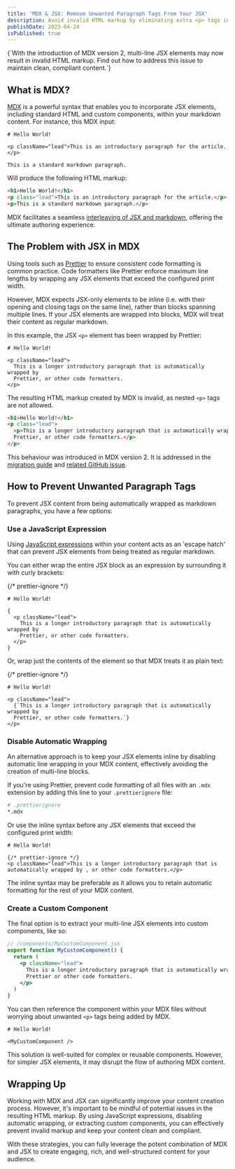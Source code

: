 ```yaml
---
title: 'MDX & JSX: Remove Unwanted Paragraph Tags From Your JSX'
description: Avoid invalid HTML markup by eliminating extra <p> tags in your multi-line JSX elements. Learn how to fully leveraging the power of MDX and JSX.
publishDate: 2023-04-24
isPublished: true
---
```


<p className="lead">
  {`With the introduction of MDX version 2, multi-line JSX elements may 
  now result in invalid HTML markup. Find out how to address this issue to
  maintain clean, compliant content.`}
</p>

## What is MDX?

[MDX](https://mdxjs.com) is a powerful syntax that enables you to incorporate JSX elements, including standard HTML and custom components, within your markdown content. For instance, this MDX input:

```mdx
# Hello World!

<p className="lead">This is an introductory paragraph for the article.</p>

This is a standard markdown paragraph.
```

Will produce the following HTML markup:

```html
<h1>Hello World!</h1>
<p class="lead">This is an introductory paragraph for the article.</p>
<p>This is a standard markdown paragraph.</p>
```

MDX facilitates a seamless [interleaving of JSX and markdown](https://mdxjs.com/docs/what-is-mdx/#interleaving), offering the ultimate authoring experience.

## The Problem with JSX in MDX

Using tools such as [Prettier](https://prettier.io) to ensure consistent code formatting is common practice. Code formatters like Prettier enforce maximum line lengths by wrapping any JSX elements that exceed the configured print width.

However, MDX expects JSX-only elements to be inline (i.e. with their opening and closing tags on the same line), rather than blocks spanning multiple lines. If your JSX elements are wrapped into blocks, MDX will treat their content as regular markdown.

In this example, the JSX `<p>` element has been wrapped by Prettier:

```mdx
# Hello World!

<p className="lead">
  This is a longer introductory paragraph that is automatically wrapped by
  Prettier, or other code formatters.
</p>
```

The resulting HTML markup created by MDX is invalid, as nested `<p>` tags are not allowed.

```html
<h1>Hello World!</h1>
<p class="lead">
  <p>This is a longer introductory paragraph that is automatically wrapped by
  Prettier, or other code formatters.</p>
</p>
```

This behaviour was introduced in MDX version 2. It is addressed in the [migration guide](https://mdxjs.com/migrating/v2/#jsx) and [related GitHub issue](https://github.com/mdx-js/mdx/issues/1798).

## How to Prevent Unwanted Paragraph Tags

To prevent JSX content from being automatically wrapped as markdown paragraphs, you have a few options:

### Use a JavaScript Expression

Using [JavaScript expressions](https://mdxjs.com/docs/what-is-mdx/#expressions) within your content acts as an 'escape hatch' that can prevent JSX elements from being treated as regular markdown.

You can either wrap the entire JSX block as an expression by surrounding it with curly brackets:

{/* prettier-ignore */}
```mdx
# Hello World!

{
  <p className="lead">
    This is a longer introductory paragraph that is automatically wrapped by
    Prettier, or other code formatters.
  </p>
}
```

Or, wrap just the contents of the element so that MDX treats it as plain text:

{/* prettier-ignore */}
```mdx
# Hello World!

<p className="lead">
  {`This is a longer introductory paragraph that is automatically wrapped by
  Prettier, or other code formatters.`}
</p>
```

### Disable Automatic Wrapping

An alternative approach is to keep your JSX elements inline by disabling automatic line wrapping in your MDX content, effectively avoiding the creation of multi-line blocks.

If you're using Prettier, prevent code formatting of all files with an `.mdx` extension by adding this line to your `.prettierignore` file:

```sh
# .prettierignore
*.mdx
```

Or use the inline syntax before any JSX elements that exceed the configured print width:

```mdx
# Hello World!

{/* prettier-ignore */}
<p className="lead">This is a longer introductory paragraph that is automatically wrapped by , or other code formatters.</p>
```

The inline syntax may be preferable as it allows you to retain automatic formatting for the rest of your MDX content.

### Create a Custom Component

The final option is to extract your multi-line JSX elements into custom components, like so:

```jsx
// /components/MyCustomComponent.jsx
export function MyCustomComponent() {
  return (
    <p className="lead">
      This is a longer introductory paragraph that is automatically wrapped by
      Prettier or other code formatters.
    </p>
  )
}
```

You can then reference the component within your MDX files without worrying about unwanted `<p>` tags being added by MDX.

```mdx
# Hello World!

<MyCustomComponent />
```

This solution is well-suited for complex or reusable components. However, for simpler JSX elements, it may disrupt the flow of authoring MDX content.

## Wrapping Up

Working with MDX and JSX can significantly improve your content creation process. However, it's important to be mindful of potential issues in the resulting HTML markup. By using JavaScript expressions, disabling automatic wrapping, or extracting custom components, you can effectively prevent invalid markup and keep your content clean and compliant.

With these strategies, you can fully leverage the potent combination of MDX and JSX to create engaging, rich, and well-structured content for your audience.
